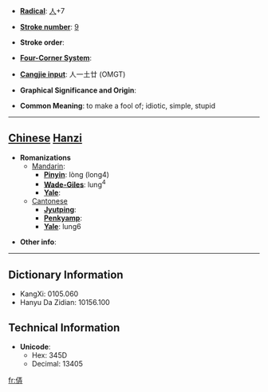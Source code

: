 * '''[[Wiktionary:Chinese radical index| Radical]]''': [[Wiktionary:Chinese radical index 人|人]]+7

* '''[[Wiktionary:Chinese total strokes index|Stroke number]]''': [[Wiktionary:Chinese total strokes index 9|9]]

* '''Stroke order''': 

* '''[[Wiktionary:Chinese four corner index|Four-Corner System]]''': 

* '''[[Wiktionary:Chinese Cangjie index|Cangjie input]]''': 人一土廿 (OMGT)

* '''Graphical Significance and Origin''': 

* '''Common Meaning''': to make a fool of; idiotic, simple, stupid

----

== [[Chinese]] [[Hanzi]] ==

* '''Romanizations'''
** [[Mandarin]]:
*** '''[[Pinyin]]''': lòng (long4)
*** '''[[Wade-Giles]]''': lung<sup>4</sup>
*** '''[[Yale]]''': 
**[[Cantonese]]
***'''[[Jyutping]]''':
***'''[[Penkyamp]]''': 
***'''[[Yale]]''': lung6

* '''Other info''': 

----

== Dictionary Information ==

* KangXi: 0105.060
* Hanyu Da Zidian: 10156.100

== Technical Information ==

* '''Unicode''':
** Hex: 345D
** Decimal: 13405

[[fr:㑝]]